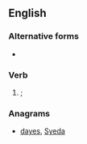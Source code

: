 ==English==

===Alternative forms===
* {{l|en|seyde}}

===Verb===
{{head|en|obsolete spelling}}

# {{obsolete spelling of|said|lang=en|nodot=1}}; {{en-past of|say|nocap=1}}

===Anagrams===
* [[dayes#English|dayes]], [[Syeda#English|Syeda]]